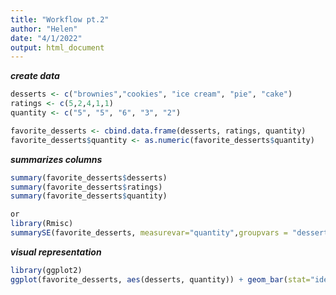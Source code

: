 ```yaml
---
title: "Workflow pt.2"
author: "Helen"
date: "4/1/2022"
output: html_document
---
```

***create data***
```r
desserts <- c("brownies","cookies", "ice cream", "pie", "cake")
ratings <- c(5,2,4,1,1)
quantity <- c("5", "5", "6", "3", "2")

favorite_desserts <- cbind.data.frame(desserts, ratings, quantity)
favorite_desserts$quantity <- as.numeric(favorite_desserts$quantity)
```

***summarizes columns *** 
```r
summary(favorite_desserts$desserts)
summary(favorite_desserts$ratings)
summary(favorite_desserts$quantity)

or
library(Rmisc)
summarySE(favorite_desserts, measurevar="quantity",groupvars = "desserts", conf.interval=.95)
```

***visual representation***
```r
library(ggplot2)
ggplot(favorite_desserts, aes(desserts, quantity)) + geom_bar(stat="identity", fill="navyblue")
```